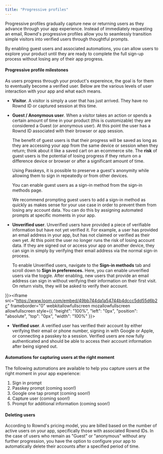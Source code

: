```yaml
---
title: "Progressive profiles"
---
```


Progressive profiles gradually capture new or returning users as they advance through your app experience. Instead of immediately requesting an email, Rownd's progressive profiles allow you to seamlessly transition simple visitors into verified users through thoughtful prompts.

By enabling guest users and associated automations, you can allow users to explore your product until they are ready to complete the full sign-up process without losing any of their app progress.

#### Progressive profile milestones

As users progress through your product's expereince, the goal is for them to eventually become a verified user. Below are the various levels of user interaction with your app and what each means. 

- **Visitor**. A visitor is simply a user that has just arrived. They have no Rownd ID or captured session at this time. 

- **Guest / Anonymous user**. When a visitor takes an action or spends a certain amount of time in your product (this is customizable) they are considered a Guest (or anonymous user). At this point the user has a Rownd ID associated with their browser or app session.

  The benefit of guest users is that their progress will be saved as long as they are accessing your app from the same device or session when they return; think about it like a saved cart on an ecommerce site. The **risk** of guest users is the potential of losing progress if they return on a difference device or browser or after a significant amount of time.

  Using Passkeys, it is possible to preserve a guest's anonymity while allowing them to sign in repeatedly or from other devices.

  <Note>You can enable guest users as a sign-in method from the sign-in methods page.</Note>

  <Note>We recommend prompting guest users to add a sign-in method as quickly as makes sense for your use case in order to prevent them from losing any account data. You can do this by assigning automated prompts at specific moments in your app.</Note>

- **Unverified user**. Unverified users have provided a piece of verifiable information but have not yet verified it. For example, a user has provided an email address in your app, but has not claimed or verified as their own yet. At this point the user no longer runs the risk of losing account data. If they are signed out or access your app on another device, they can sign in simply by verifying their email address via the normal sign-in process.

  <note>To enable Unverified users, navigate to the **Sign-in methods** tab and scroll down to **Sign in preferences.** Here, you can enable unverified users via the toggle. After enabling, new users that provide an email address can sign in without verifying their information on their first visit. On return visits, they will be asked to verify their account.</note>

  <div style={{
    "height": "0px",
    "paddingBottom": "64.7482%",
    "position": "relative"
}}><iframe src="https://www.loom.com/embed/49bb744da1a54744b4dccc5dd55d6b2c" frameborder="0" webkitallowfullscreen mozallowfullscreen allowfullscreen style={{
    "height": "100%",
    "left": "0px",
    "position": "absolute",
    "top": "0px",
    "width": "100%"
}}></iframe></div>

- **Verified user**. A verified user has verified their account by either verifying their email or phone number, signing in with Google or Apple, or connecting a passkey to a session. Verified users are now fully authenticated and should be able to access their account information after being signed out.


#### Automations for capturing users at the right moment 

The following automations are available to help you capture users at the right moment in your app experience:

1. Sign in prompt 
2. Passkey prompt (coming soon!)
3. Google one tap prompt (coming soon!)
2. Capture user (coming soon!)
3. Prompt for additional information (coming soon!)


#### Deleting users 

According to Rownd's pricing model, you are billed based on the number of active users on your app, specifically those with associated Rownd IDs. In the case of users who remain as "Guest" or "anonymous" without any further progression, you have the option to configure your app to automatically delete their accounts after a specified period of time.
